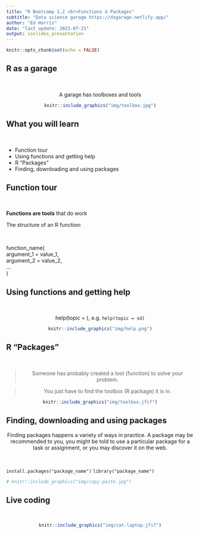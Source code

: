 ```yaml
---
title: "R Bootcamp 1.2 <br>Functions & Packages"
subtitle: "Data science garage https://dsgarage.netlify.app/"
author: "Ed Harris"
date: "last update: 2021-07-21"
output: ioslides_presentation
---
```


```r
knitr::opts_chunk$set(echo = FALSE)
```

## R as a garage

&nbsp;

<center>

A garage has toolboxes and tools

```r
knitr::include_graphics("img/toolbox.jpg")
```

</center>

## What you will learn

&nbsp;

- Function tour
- Using functions and getting help
- R "Packages"
- Finding, downloading and using packages


## Function tour

&nbsp;

**Functions are tools** that do work

The structure of an R function:

&nbsp;

function_name(<br>
argument_1 = value_1,<br>
argument_2 = value_2,<br>
...<br>
)

##  Using functions and getting help

&nbsp;

<center>

help(topic = <function name>), e.g. `help(topic = sd)`

```r
knitr::include_graphics("img/help.png")
```

</center>

##  R "Packages"

&nbsp;

<center>

> Someone has probably created a tool (function) to solve your problem.  

> You just have to find the toolbox (R package) it is in.

```r
knitr::include_graphics("img/toolbox.jfif")
```

</center>


## Finding, downloading and using packages

<center>

Finding packages happens a variety of ways in practice. A package may be recommended to you, you might be told to use a particular package for a task or assignment, or you may discover it on the web.

</center>

&nbsp;

`install.packages("package_name")`
`library("package_name")`

```r
# knitr::include_graphics("img/copy-paste.jpg")
```

## Live coding

&nbsp;

<center>

```r
knitr::include_graphics("img/cat-laptop.jfif")
```

</center>